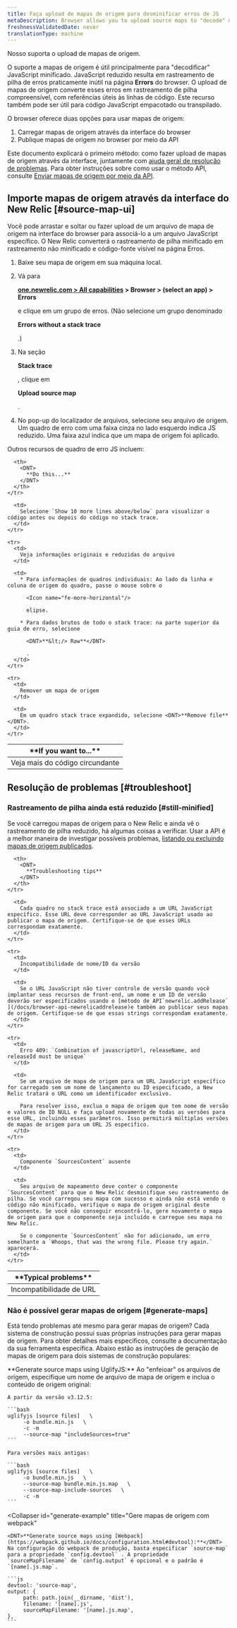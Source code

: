 ```yaml
---
title: Faça upload de mapas de origem para desminificar erros de JS
metaDescription: Browser allows you to upload source maps to "decode" minified JavaScript; this allows you to understand your error stack traces in the browser UI.
freshnessValidatedDate: never
translationType: machine
---
```




Nosso [<InlinePopover type="browser"/>](/docs/browser/new-relic-browser/getting-started/introduction-new-relic-browser)suporta o upload de mapas de origem.

O suporte a mapas de origem é útil principalmente para "decodificar" JavaScript minificado. JavaScript reduzido resulta em rastreamento de pilha de erros praticamente inútil na página <DNT>**Errors**</DNT> do browser. O upload de mapas de origem converte esses erros em rastreamento de pilha compreensível, com referências úteis às linhas de código. Este recurso também pode ser útil para código JavaScript empacotado ou transpilado.

O browser oferece duas opções para usar mapas de origem:

1. Carregar mapas de origem através da interface do browser
2. Publique mapas de origem no browser por meio da API

Este documento explicará o primeiro método: como fazer upload de mapas de origem através da interface, juntamente com [ajuda geral de resolução de problemas](#troubleshoot). Para obter instruções sobre como usar o método API, consulte [Enviar mapas de origem por meio da API](/docs/browser/new-relic-browser/browser-pro-features/upload-source-maps-api/).

## Importe mapas de origem através da interface do New Relic [#source-map-ui]

Você pode arrastar e soltar ou fazer upload de um arquivo de mapa de origem na interface do browser para associá-lo a um arquivo JavaScript específico. O New Relic converterá o rastreamento de pilha minificado em rastreamento não minificado e código-fonte visível na página Erros.

1. Baixe seu mapa de origem em sua máquina local.

2. Vá para

   <DNT>**[one.newrelic.com > All capabilities](https://one.newrelic.com/all-capabilities) > Browser > (select an app) > Errors**</DNT>

   e clique em um grupo de erros. (Não selecione um grupo denominado

   <DNT>**Errors without a stack trace**</DNT>

   .)

3. Na seção

   <DNT>**Stack trace**</DNT>

   , clique em

   <DNT>**Upload source map**</DNT>

   .

4. No pop-up do localizador de arquivos, selecione seu arquivo de origem. Um quadro de erro com uma faixa cinza no lado esquerdo indica JS reduzido. Uma faixa azul indica que um mapa de origem foi aplicado.

Outros recursos de quadro de erro JS incluem:

<table>
  <thead>
    <tr>
      <th style={{ width: "200px" }}>
        <DNT>
          **If you want to...**
        </DNT>
      </th>

      <th>
        <DNT>
          **Do this...**
        </DNT>
      </th>
    </tr>
  </thead>

  <tbody>
    <tr>
      <td>
        Veja mais do código circundante
      </td>

      <td>
        Selecione `Show 10 more lines above/below` para visualizar o código antes ou depois do código no stack trace.
      </td>
    </tr>

    <tr>
      <td>
        Veja informações originais e reduzidas do arquivo
      </td>

      <td>
        * Para informações de quadros individuais: Ao lado da linha e coluna de origem do quadro, passe o mouse sobre o

          <Icon name="fe-more-horizontal"/>

          elipse.

        * Para dados brutos de todo o stack trace: na parte superior da guia de erro, selecione

          <DNT>**&lt;/> Raw**</DNT>

          .
      </td>
    </tr>

    <tr>
      <td>
        Remover um mapa de origem
      </td>

      <td>
        Em um quadro stack trace expandido, selecione <DNT>**Remove file**</DNT>.
      </td>
    </tr>
  </tbody>
</table>

## Resolução de problemas [#troubleshoot]

### Rastreamento de pilha ainda está reduzido [#still-minified]

Se você carregou mapas de origem para o New Relic e ainda vê o rastreamento de pilha reduzido, há algumas coisas a verificar. Usar a API é a melhor maneira de investigar possíveis problemas, [listando ou excluindo mapas de origem publicados](/docs/push-source-maps-api#publish).

<table>
  <thead>
    <tr>
      <th style={{ width: "200px" }}>
        <DNT>
          **Typical problems**
        </DNT>
      </th>

      <th>
        <DNT>
          **Troubleshooting tips**
        </DNT>
      </th>
    </tr>
  </thead>

  <tbody>
    <tr>
      <td>
        Incompatibilidade de URL
      </td>

      <td>
        Cada quadro no stack trace está associado a um URL JavaScript específico. Esse URL deve corresponder ao URL JavaScript usado ao publicar o mapa de origem. Certifique-se de que esses URLs correspondam exatamente.
      </td>
    </tr>

    <tr>
      <td>
        Incompatibilidade de nome/ID da versão
      </td>

      <td>
        Se o URL JavaScript não tiver controle de versão quando você implantar seus recursos de front-end, um nome e um ID de versão deverão ser especificados usando o [método de API`newrelic.addRelease` ](/docs/browser-api-newrelicaddrelease)e também ao publicar seus mapas de origem. Certifique-se de que essas strings correspondam exatamente.
      </td>
    </tr>

    <tr>
      <td>
        Erro 409: `Combination of javascriptUrl, releaseName, and releaseId must be unique`
      </td>

      <td>
        Se um arquivo de mapa de origem para um URL JavaScript específico for carregado sem um nome de lançamento ou ID especificado, a New Relic tratará o URL como um identificador exclusivo.

        Para resolver isso, exclua o mapa de origem que tem nome de versão e valores de ID NULL e faça upload novamente de todas as versões para esse URL, incluindo esses parâmetros. Isso permitirá múltiplas versões de mapas de origem para um URL JS específico.
      </td>
    </tr>

    <tr>
      <td>
        Componente `SourcesContent` ausente
      </td>

      <td>
        Seu arquivo de mapeamento deve conter o componente `SourcesContent` para que o New Relic desminifique seu rastreamento de pilha. Se você carregou seu mapa com sucesso e ainda não está vendo o código não minificado, verifique o mapa de origem original deste componente. Se você não conseguir encontrá-lo, gere novamente o mapa de origem para que o componente seja incluído e carregue seu mapa no New Relic.

        Se o componente `SourcesContent` não for adicionado, um erro semelhante a `Whoops, that was the wrong file. Please try again.` aparecerá.
      </td>
    </tr>
  </tbody>
</table>

### Não é possível gerar mapas de origem [#generate-maps]

Está tendo problemas até mesmo para gerar mapas de origem? Cada sistema de construção possui suas próprias instruções para gerar mapas de origem. Para obter detalhes mais específicos, consulte a documentação da sua ferramenta específica. Abaixo estão as instruções de geração de mapas de origem para dois sistemas de construção populares:

<CollapserGroup>
  <Collapser
    id="generate-example"
    title="Gere mapas de origem com UglifyJS"
  >
    <DNT>**Generate source maps using UglifyJS:**</DNT> Ao "enfeioar" os arquivos de origem, especifique um nome de arquivo de mapa de origem e inclua o conteúdo de origem original:

    A partir da versão v3.12.5:

    ```bash
    uglifyjs [source files]   \ 
         -o bundle.min.js   \ 
         -c -m
         --source-map "includeSources=true"
    ```

    Para versões mais antigas:

    ```bash
    uglifyjs [source files]   \ 
         -o bundle.min.js   \ 
         --source-map bundle.min.js.map   \ 
         --source-map-include-sources   \ 
         -c -m
    ```
  </Collapser>

  <Collapser
    id="generate-example"
    title="Gere mapas de origem com webpack"
  >
    <DNT>**Generate source maps using [Webpack](https://webpack.github.io/docs/configuration.html#devtool):**</DNT> Na configuração do webpack de produção, basta especificar `source-map` para a propriedade `config.devtool` . A propriedade `sourceMapFilename` de `config.output` é opcional e o padrão é `[name].js.map`.

    ```js
    devtool: 'source-map', 
    output: { 
         path: path.join(__dirname, 'dist'), 
         filename: '[name].js', 
         sourceMapFilename: '[name].js.map', 
    },
    ```
  </Collapser>
</CollapserGroup>